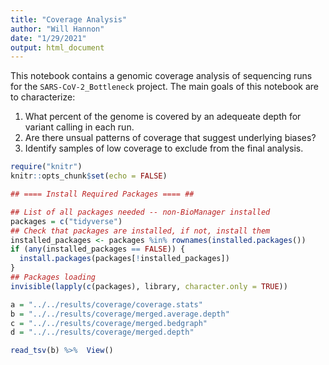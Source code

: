 ```yaml
---
title: "Coverage Analysis"
author: "Will Hannon"
date: "1/29/2021"
output: html_document
---
```


This notebook contains a genomic coverage analysis of sequencing runs for the `SARS-CoV-2_Bottleneck` project. The main goals of this notebook are to characterize: 

1. What percent of the genome is covered by an adequeate depth for variant calling in each run.
2. Are there unsual patterns of coverage that suggest underlying biases?  
3. Identify samples of low coverage to exclude from the final analysis.

```r
require("knitr")
knitr::opts_chunk$set(echo = FALSE)
```

```r

## ==== Install Required Packages ==== ##

## List of all packages needed -- non-BioManager installed
packages = c("tidyverse")
## Check that packages are installed, if not, install them
installed_packages <- packages %in% rownames(installed.packages())
if (any(installed_packages == FALSE)) {
  install.packages(packages[!installed_packages])
}
## Packages loading
invisible(lapply(c(packages), library, character.only = TRUE))

```

```r

a = "../../results/coverage/coverage.stats"
b = "../../results/coverage/merged.average.depth"
c = "../../results/coverage/merged.bedgraph"
d = "../../results/coverage/merged.depth"

```

```r

read_tsv(b) %>%  View()

```

